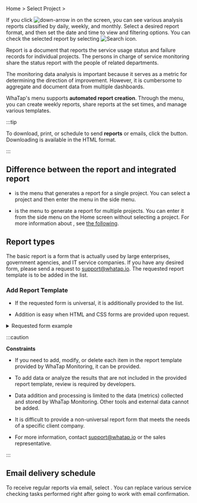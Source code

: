 Home &gt; Select Project &gt; <Cmdname sid="report" className="uitext" />

<InDoc product="altibase,mssql,mssql-v1,nodejs,tibero">

If you click ![down-arrow](/img/down-arrow.svg) in <Cmdname sid="report" className="uitext" /> on the screen, you can see various analysis reports classified by daily, weekly, and monthly. Select a desired report format, and then set the date and time to view and filtering options. You can check the selected report by selecting ![Search icon](/img/ico-btn-search.png).

</InDoc>

Report is a document that reports the service usage status and failure records for individual projects. The persons in charge of service monitoring share the status report with the people of related departments.

The monitoring data analysis is important because it serves as a metric for determining the direction of improvement. However, it is cumbersome to aggregate and document data from multiple dashboards.  

WhaTap's <Cmdname sid="report" className="uitext" /> menu supports **automated report creation**. Through the <Cmdname sid="report" className="uitext" /> menu, you can create weekly reports, share reports at the set times, and manage various templates.

:::tip

To download, print, or schedule to send **reports** or emails, click the button. Downloading is available in the HTML format.

:::

## Difference between the report and integrated report

- <Cmdname sid="report" className="uitext" /> is the menu that generates a report for a single project. You can select a project and then enter the <Cmdname sid="report" className="uitext" /> menu in the side menu.

- <Cmdname sid="integrated_report" className="uitext" /> is the menu to generate a report for multiple projects. You can enter it from the side menu on the Home screen without selecting a project. For more information about <Cmdname sid="integrated_report" className="uitext" />, see [the following](integrated-report).

## Report types

The basic report is a form that is actually used by large enterprises, government agencies, and IT service companies. If you have any desired form, please send a request to support@whatap.io. The requested report template is to be added in the <Cmdname sid="report" className="uitext" /> list.

### Add Report Template

- If the requested form is universal, it is additionally provided to the <Cmdname sid="report" className="uitext" /> list.

- Addition is easy when HTML and CSS forms are provided upon request.

<details>

<summary>Requested form example</summary>

When requesting an additional report form, it is recommended to attach the desired HTML and CSS forms as shown in the example. See the following example file for more details. 

- <a target="_blank" href={ require("/exp/custom-report-template-en.html.zip").default } download>Example file</a>: After downloading, unzip the <span class='api'>ZIP</span> format to see the example file in the <span class='api'>HTML</span> format. Instructions to CSS and HTML areas for customization are described in the comments in the file.

<iframe src="../exp/custom-report-template-en.html" height="1050px" width="100%" scrolling="no"></iframe>

</details>

:::caution

**Constraints**

- If you need to add, modify, or delete each item in the report template provided by WhaTap Monitoring, it can be provided.

- To add data or analyze the results that are not included in the provided report template, review is required by developers.

- Data addition and processing is limited to the data (metrics) collected and stored by WhaTap Monitoring. Other tools and external data cannot be added.

- It is difficult to provide a non-universal report form that meets the needs of a specific client company.

- For more information, contact support@whatap.io or the sales representative.

:::

## Email delivery schedule

To receive regular reports via email, select <Cmdname sid="set_up_emailing" className="uitext" />. You can replace various service checking tasks performed right after going to work with email confirmation.

<ImgLang img='report_mail.png' desc='report mail' />
